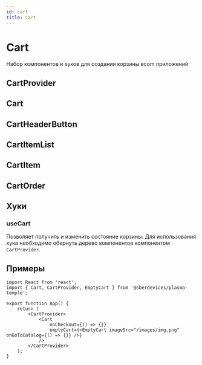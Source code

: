 ```yaml
---
id: cart
title: Cart
---
```



# Cart
Набор компонентов и хуков для создания корзины ecom приложений

## CartProvider
<Description name="CartProvider" />
<PropsTable name="CartProvider" />

## Cart
<Description name="Cart" />
<PropsTable name="Cart" />

## CartHeaderButton
<Description name="CartHeaderButton" />
<PropsTable name="CartHeaderButton" />

## CartItemList
<Description name="CartItemList" />
<PropsTable name="CartItemList" />

## CartItem
<Description name="CartItem" />
<PropsTable name="CartItem" />


## CartOrder
<Description name="CartOrder" />
<PropsTable name="CartOrder" />

## Хуки

### useCart
Позволяет получить и изменить состояние корзины. Для использования хука необходимо обернуть дерево компонентов компонентом `CartProvider`.

## Примеры

```tsx
import React from 'react';
import { Cart, CartProvider, EmptyCart } from '@sberdevices/plasma-temple';

export function App() {
    return (
        <CartProvider>
            <Cart
                onCheckout={() => {}}
                emptyCart={<EmptyCart imageSrc="/images/img.png" onGoToCatalog={() => {}} />}
            />
        </CartProvider>
    );
}
```
